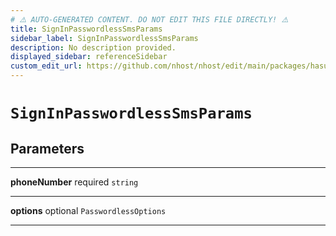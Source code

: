 ```yaml
---
# ⚠️ AUTO-GENERATED CONTENT. DO NOT EDIT THIS FILE DIRECTLY! ⚠️
title: SignInPasswordlessSmsParams
sidebar_label: SignInPasswordlessSmsParams
description: No description provided.
displayed_sidebar: referenceSidebar
custom_edit_url: https://github.com/nhost/nhost/edit/main/packages/hasura-auth-js/src/utils/types.ts#L46
---
```


# `SignInPasswordlessSmsParams`

## Parameters

---

**<span className="parameter-name">phoneNumber</span>** <span className="optional-status">required</span> `string`

---

**<span className="parameter-name">options</span>** <span className="optional-status">optional</span> `PasswordlessOptions`

---
